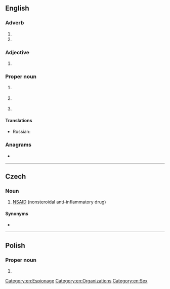 {{also|nsa|-nsa|-nsä}}
==English==

===Adverb===
{{en-adv|-}}

# {{initialism of|en|no strings attached}}
# {{initialism of|en|[[no]] [[sugar]] [[add]]ed}}

===Adjective===
{{en-adj|-}}

# {{initialism of|en|[[not]] [[sexually]] [[active]]}}

===Proper noun===
{{en-proper noun}}

# {{lb|en|government|US}} {{init of|en|w:National Security Agency|National Security Agency}}
# {{lb|en|government|US|humorous}} {{init of|en|w:National Security Agency|National Surveillance Agency}}
# {{lb|en|mobile phones}} {{init of|en|[[non]] [[standalone]] [[architecture]]}}
====Translations====
{{trans-top|initialism: National Security Agency}}
* Russian: {{t+|ru|АНБ|n}}
{{trans-mid}}
{{trans-bottom}}

===Anagrams===
* {{anagrams|en|a=ans|-san|ANS|NAS|NAs|SAN|SAn|SNA|San|ans|ans.|san}}

[[Category:en:Espionage]]
[[Category:en:Organizations]]
[[Category:en:Sex]]

----

==Czech==

===Noun===
{{head|cs|noun}}

# [[NSAID]] (nonsteroidal anti-inflammatory drug)

====Synonyms====
* {{l|cs|nesteroidní antiflogistikum}}

----

==Polish==

===Proper noun===
{{head|pl|proper noun|g=m}}

# {{initialism of|pl|w:Supreme Administrative Court of Poland|Naczelny Sąd Administracyjny}}